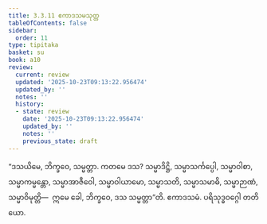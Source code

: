 ```yaml
---
title: 3.3.11 ဧကာဒသမသုတ္တ
tableOfContents: false
sidebar:
  order: 11
type: tipitaka
basket: su
book: a10
review:
  current: review
  updated: '2025-10-23T09:13:22.956474'
  updated_by: ''
  notes: ''
  history:
  - state: review
    date: '2025-10-23T09:13:22.956474'
    updated_by: ''
    notes: ''
    previous_state: draft
---
```



<ReviewStatus review={frontmatter.review} showDetails={true} />

<HypothesisAnnotation frontmatter={frontmatter} />

<DynamicBreadcrumb />

<Division number="133" book="a10" e="ch" v="17" p="452">

<Paragraph number="1102" book="a10">
“ဒသယိမေ, ဘိက္ခဝေ, သမ္မတ္တာ. ကတမေ ဒသ? သမ္မာဒိဋ္ဌိ, သမ္မာသင်္ကပ္ပေါ, သမ္မာဝါစာ, သမ္မာကမ္မန္တော, သမ္မာအာဇီဝေါ, သမ္မာဝါယာမော, သမ္မာသတိ, သမ္မာသမာဓိ, သမ္မာဉာဏံ, သမ္မာဝိမုတ္တိ—  ဣမေ ခေါ, ဘိက္ခဝေ, ဒသ သမ္မတ္တာ”တိ.

</Paragraph>
</Division>

<Paragraph number="1103" type="center" book="a10">
ဧကာဒသမံ.



</Paragraph>

<Paragraph number="1104" type="center" book="a10">
ပရိသုဒ္ဓဝဂ္ဂေါ တတိယော.
</Paragraph>